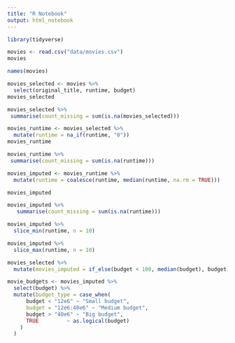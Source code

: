 ```yaml
---
title: "R Notebook"
output: html_notebook
---
```

```r
library(tidyverse)
```

```r
movies <- read.csv("data/movies.csv")
movies
```

```r
names(movies)
```

```r
movies_selected <- movies %>% 
  select(original_title, runtime, budget)
movies_selected
```

```r
movies_selected %>% 
 summarise(count_missing = sum(is.na(movies_selected)))
```

```r
movies_runtime <- movies_selected %>% 
  mutate(runtime = na_if(runtime, "0"))
movies_runtime
```

```r
movies_runtime %>% 
 summarise(count_missing = sum(is.na(runtime)))
```

```r
movies_imputed <- movies_runtime %>% 
  mutate(runtime = coalesce(runtime, median(runtime, na.rm = TRUE)))

movies_imputed

```

```r
movies_imputed %>% 
   summarise(count_missing = sum(is.na(runtime)))
```


```r
movies_imputed %>% 
  slice_min(runtime, n = 10)
```

```r
movies_imputed %>% 
  slice_max(runtime, n = 10)
```


```r
movies_selected %>% 
  mutate(movies_imputed = if_else(budget < 100, median(budget), budget))
```

```r
movie_budgets <- movies_imputed %>% 
  select(budget) %>% 
  mutate(budget_type = case_when(
      budget < "12e6" ~ "Small budget",
      budget = "12e6:40e6" ~ "Medium budget",
      budget > "40e6" ~ "Big budget",
      TRUE         ~ as.logical(budget)
    )
  )
```

